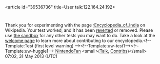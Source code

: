 <article id="39536736" title=User talk:122.164.24.192>
	<talkpage id="39536736" title="User talk:122.164.24.192">
Thank you for experimenting with the page [[:Encyclopedia_of_India]] on Wikipedia. Your test worked, and it has been [[Help:Reverting|reverted]] or removed. Please use [[Wikipedia:Sandbox|the sandbox]] for any other tests you may want to do. Take a look at the [[Wikipedia:Introduction|welcome page]] to learn more about contributing to our encyclopedia.&lt;!-- Template:Test (first level warning) --&gt;&lt;!--Template:uw-test1--&gt;&lt;!--Template:uw-huggle1--&gt; [[User:NintendoFan|NintendoFan]] &lt;small&gt;([[User talk:NintendoFan|Talk]], [[Special:Contributions/NintendoFan|Contribs]])&lt;/small&gt; 07:02, 31 May 2013 (UTC)
	</talkpage>
</article>